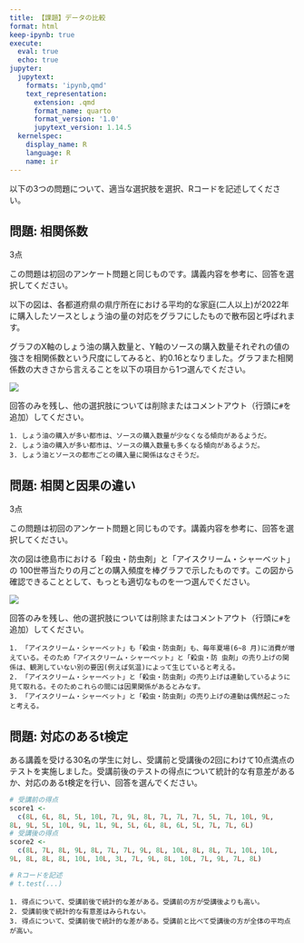 ```yaml
---
title: 【課題】データの比較
format: html
keep-ipynb: true
execute: 
  eval: true
  echo: true
jupyter:
  jupytext:
    formats: 'ipynb,qmd'
    text_representation:
      extension: .qmd
      format_name: quarto
      format_version: '1.0'
      jupytext_version: 1.14.5
  kernelspec:
    display_name: R
    language: R
    name: ir
---
```


::: {.callout-important}

以下の3つの問題について、適当な選択肢を選択、Rコードを記述してください。

:::


## 問題: 相関係数

3点

::: {.callout-note}

この問題は初回のアンケート問題と同じものです。講義内容を参考に、回答を選択してください。

:::

以下の図は、各都道府県の県庁所在における平均的な家庭(二人以上)が2022年に購入したソースとしょう油の量の対応をグラフにしたもので散布図と呼ばれます。

グラフのX軸のしょう油の購入数量と、Y軸のソースの購入数量それぞれの値の強さを相関係数という尺度にしてみると、約0.16となりました。グラフまた相関係数の大きさから言えることを以下の項目から1つ選んでください。

![](../img/q06.png)

回答のみを残し、他の選択肢については削除またはコメントアウト（行頭に`#`を追加）してください。

```
1. しょう油の購入が多い都市は、ソースの購入数量が少なくなる傾向があるようだ。
2. しょう油の購入が多い都市は、ソースの購入数量も多くなる傾向があるようだ。
3. しょう油とソースの都市ごとの購入量に関係はなさそうだ。
```

## 問題: 相関と因果の違い

3点

::: {.callout-note}

この問題は初回のアンケート問題と同じものです。講義内容を参考に、回答を選択してください。

:::


次の図は徳島市における「殺虫・防虫剤」と「アイスクリーム・シャーベット」の 100世帯当たりの月ごとの購入頻度を棒グラフで示したものです。この図から確認できることとして、もっとも適切なものを一つ選んでください。

![](../img/q09.png)

回答のみを残し、他の選択肢については削除またはコメントアウト（行頭に`#`を追加）してください。

```
1. 「アイスクリーム・シャーベット」も「殺虫・防虫剤」も、毎年夏場(6~8 月)に消費が増えている。そのため「アイスクリーム・シャーベット」と「殺虫・防 虫剤」の売り上げの関係は、観測していない別の要因(例えば気温)によって生じていると考える。
2. 「アイスクリーム・シャーベット」と「殺虫・防虫剤」の売り上げは連動しているように見て取れる。そのためこれらの間には因果関係があるとみなす。
3. 「アイスクリーム・シャーベット」と「殺虫・防虫剤」の売り上げの連動は偶然起こったと考える。
```

## 問題: 対応のあるt検定

ある講義を受ける30名の学生に対し、受講前と受講後の2回にわけて10点満点のテストを実施しました。受講前後のテストの得点について統計的な有意差があるか、対応のあるt検定を行い、回答を選んでください。

```r
# 受講前の得点
score1 <- 
  c(8L, 6L, 8L, 5L, 10L, 7L, 9L, 8L, 7L, 7L, 7L, 5L, 7L, 10L, 9L, 
8L, 9L, 5L, 10L, 9L, 1L, 9L, 5L, 6L, 8L, 6L, 5L, 7L, 7L, 6L)
# 受講後の得点
score2 <-
  c(8L, 7L, 8L, 9L, 8L, 7L, 7L, 9L, 8L, 10L, 8L, 8L, 7L, 10L, 10L, 
9L, 8L, 8L, 8L, 10L, 10L, 3L, 7L, 9L, 8L, 10L, 7L, 9L, 7L, 8L)
```


```r
# Rコードを記述
# t.test(...)
```

```
1. 得点について、受講前後で統計的な差がある。受講前の方が受講後よりも高い。
2. 受講前後で統計的な有意差はみられない。
3. 得点について、受講前後で統計的な差がある。受講前と比べて受講後の方が全体の平均点が高い。
```

